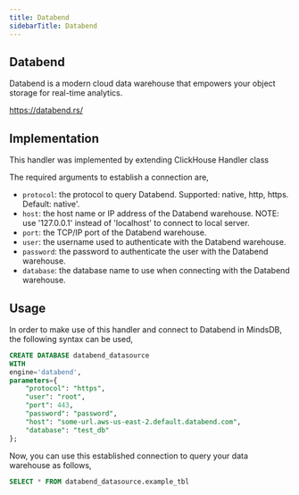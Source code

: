 ```yaml
---
title: Databend
sidebarTitle: Databend
---
```


## Databend
Databend is a modern cloud data warehouse that empowers your object storage for real-time analytics.

https://databend.rs/

## Implementation
This handler was implemented by extending  ClickHouse Handler class

The required arguments to establish a connection are,
* `protocol`: the protocol to query Databend. Supported: native, http, https. Default: native'.
* `host`: the host name or IP address of the Databend warehouse. NOTE: use \'127.0.0.1\' instead of \'localhost\' to connect to local server.
* `port`: the TCP/IP port of the Databend warehouse.
* `user`: the username used to authenticate with the Databend warehouse.
* `password`: the password to authenticate the user with the Databend warehouse.
* `database`: the database name to use when connecting with the Databend warehouse.

## Usage
In order to make use of this handler and connect to Databend in MindsDB, the following syntax can be used,
```sql
CREATE DATABASE databend_datasource
WITH
engine='databend',
parameters={
    "protocol": "https",
    "user": "root",
    "port": 443,
    "password": "password",
    "host": "some-url.aws-us-east-2.default.databend.com",
    "database": "test_db"
};
```

Now, you can use this established connection to query your data warehouse as follows,
```sql
SELECT * FROM databend_datasource.example_tbl
```
